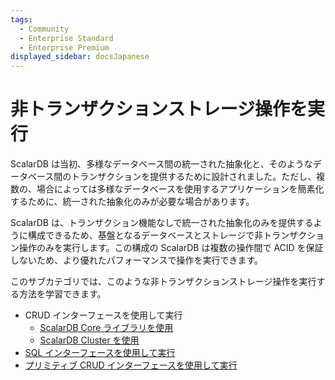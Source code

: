 ```yaml
---
tags:
  - Community
  - Enterprise Standard
  - Enterprise Premium
displayed_sidebar: docsJapanese
---
```


# 非トランザクションストレージ操作を実行


<TranslationBanner />

ScalarDB は当初、多様なデータベース間の統一された抽象化と、そのようなデータベース間のトランザクションを提供するために設計されました。ただし、複数の、場合によっては多様なデータベースを使用するアプリケーションを簡素化するために、統一された抽象化のみが必要な場合があります。

ScalarDB は、トランザクション機能なしで統一された抽象化のみを提供するように構成できるため、基盤となるデータベースとストレージで非トランザクション操作のみを実行します。この構成の ScalarDB は複数の操作間で ACID を保証しないため、より優れたパフォーマンスで操作を実行できます。

このサブカテゴリでは、このような非トランザクションストレージ操作を実行する方法を学習できます。

- CRUD インターフェースを使用して実行
  - [ScalarDB Core ライブラリを使用](run-non-transactional-storage-operations-through-library.mdx)
  - [ScalarDB Cluster を使用](scalardb-cluster/run-non-transactional-storage-operations-through-scalardb-cluster.mdx)
- [SQL インターフェースを使用して実行](scalardb-cluster/run-non-transactional-storage-operations-through-sql-interface.mdx)
- [プリミティブ CRUD インターフェースを使用して実行](run-non-transactional-storage-operations-through-primitive-crud-interface.mdx)
